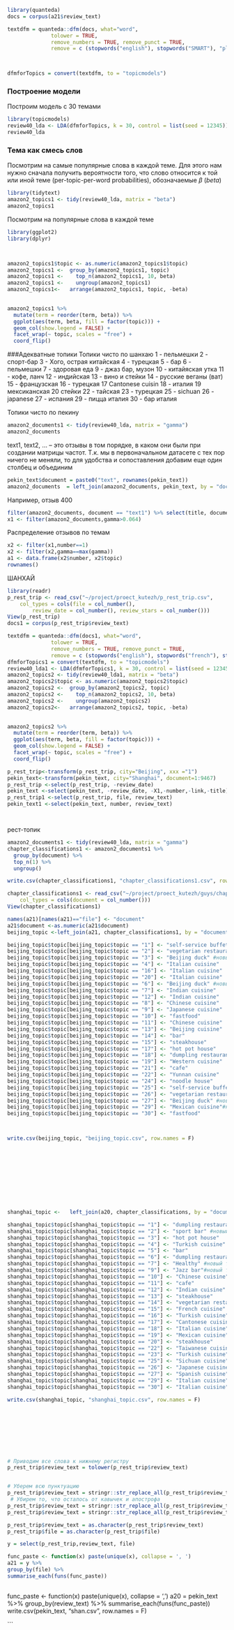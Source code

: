 

```r



library(quanteda)
docs = corpus(a21$review_text)

textdfm = quanteda::dfm(docs, what="word",
              tolower = TRUE, 
              remove_numbers = TRUE, remove_punct = TRUE,
              remove = c (stopwords("english"), stopwords("SMART"), "place", "china", "u", "good", "restaurant", "food", "shanghai", "service", "one", "get", "can", "us", "menu", "two", "well", "made", "great", "time", "will", "go", "just", "nice", "people", "staff", "came", "like", "try", "must", "recommend", "recommended", "day", "price", "also", "fun", "rmb", "always", "trip", "small", "trip", "atmosphere"))



dfmforTopics = convert(textdfm, to = "topicmodels")
```

### Построение модели

Построим модель с 30 темами

```r
library(topicmodels)
review40_lda <- LDA(dfmforTopics, k = 30, control = list(seed = 12345))
review40_lda
```

### Тема как смесь слов

Посмотрим на самые популярные слова в каждой теме. Для этого нам нужно сначала получить вероятности того, что слово относится к той или иной теме (per-topic-per-word probabilities), обозначаемые $\beta$ (*beta*)

```r
library(tidytext)
amazon2_topics1 <- tidy(review40_lda, matrix = "beta")
amazon2_topics1
```

Посмотрим на популярные слова в каждой теме

```r
library(ggplot2)
library(dplyr)



amazon2_topics1$topic <- as.numeric(amazon2_topics1$topic)
amazon2_topics1 <-  group_by(amazon2_topics1, topic)
amazon2_topics1 <-    top_n(amazon2_topics1, 10, beta)
amazon2_topics1 <-    ungroup(amazon2_topics1)
amazon2_topics1<-   arrange(amazon2_topics1, topic, -beta)
 

amazon2_topics1 %>%
  mutate(term = reorder(term, beta)) %>%
  ggplot(aes(term, beta, fill = factor(topic))) +
  geom_col(show.legend = FALSE) +
  facet_wrap(~ topic, scales = "free") +
  coord_flip()
```

###Адекватные топики
Топики чисто по шанхаю
1 - пельмешки
2 - спорт-бар
3 - Хого, острая китайская
4 - турецкая
5 - бар
6 - пельмешки
7 - здоровая еда
9 - джаз бар, музон
10 - китайяская утка
11 - кофе, ланч
12 - индийская
13 - вино и стейки
14 - русские веганы (ват)
15 - французская
16 - турецкая
17 Cantonese cuisin
18 - италия
19 мексиканская
20 стейки
22 - тайская
23 - турецкая
25 - sichuan
26 - japanese
27 - испания
29 - пицца италия
30 - бар италия

Топики чисто по пекину


```r
amazon2_documents1 <- tidy(review40_lda, matrix = "gamma")
amazon2_documents
```

text1, text2, ... -- это отзывы в том порядке, в каком они были при создании матрицы частот. Т.к. мы в первоначальном датасете с тех пор ничего не меняли, то для удобства и сопоставления добавим еще один столбец и объединим

```r
pekin_text$document = paste0("text", rownames(pekin_text))
amazon2_documents  = left_join(amazon2_documents, pekin_text, by = "document")
```

Например, отзыв 400

```r
filter(amazon2_documents, document == "text1") %>% select(title, document, topic, gamma) 
x1 <- filter(amazon2_documents,gamma>0.064)
```

Распределение отзывов по темам

```r
x2 <- filter(x1,number==1)
x2 <- filter(x2,gamma==max(gamma))
a1 <- data.frame(x2$number, x2$topic)
rownames()


```
ШАНХАЙ

```r

library(readr)
p_rest_trip <- read_csv("~/project/proect_kutezh/p_rest_trip.csv", 
    col_types = cols(file = col_number(), 
        review_date = col_number(), review_stars = col_number()))
View(p_rest_trip)
docs1 = corpus(p_rest_trip$review_text)

textdfm = quanteda::dfm(docs1, what="word",
              tolower = TRUE, 
              remove_numbers = TRUE, remove_punct = TRUE,
              remove = c (stopwords("english"), stopwords("french"), stopwords("SMART"), "place", "china", "u", "good", "restaurant", "food", "shanghai", "service", "one", "get", "can", "us", "menu", "two", "well", "made", "great", "time", "will", "go", "just", "nice", "people", "staff", "came", "like", "try", "must", "recommend", "recommended", "day", "price", "also", "fun", "rmb", "always", "trip", "small", "trip", "atmosphere", "en", "pm", "excellent", "best", "beijin"))
dfmforTopics1 = convert(textdfm, to = "topicmodels")
review40_lda1 <- LDA(dfmforTopics1, k = 30, control = list(seed = 12345))
amazon2_topics2 <- tidy(review40_lda1, matrix = "beta")
amazon2_topics2$topic <- as.numeric(amazon2_topics2$topic)
amazon2_topics2 <-  group_by(amazon2_topics2, topic)
amazon2_topics2 <-    top_n(amazon2_topics2, 10, beta)
amazon2_topics2 <-    ungroup(amazon2_topics2)
amazon2_topics2<-   arrange(amazon2_topics2, topic, -beta)
 

amazon2_topics2 %>%
  mutate(term = reorder(term, beta)) %>%
  ggplot(aes(term, beta, fill = factor(topic))) +
  geom_col(show.legend = FALSE) +
  facet_wrap(~ topic, scales = "free") +
  coord_flip()

p_rest_trip<-transform(p_rest_trip, city="Beijing", xxx ="1")
pekin_text<-transform(pekin_text, city="Shanghai", document=1:9467)
p_rest_trip <-select(p_rest_trip, -review_date)
pekin_text <-select(pekin_text, -review_date, -X1,-number,-link,-title)
p_rest_trip1 <-select(p_rest_trip, file, review_text)
pekin_text1 <-select(pekin_text, number, review_text)




```


рест-топик

```r
amazon2_documents1 <- tidy(review40_lda, matrix = "gamma")
chapter_classifications1 <- amazon2_documents1 %>%
  group_by(document) %>%
  top_n(1) %>%
  ungroup()

write.csv(chapter_classifications1, "chapter_classifications1.csv", row.names = F)

chapter_classifications1 <- read_csv("~/project/proect_kutezh/guys/chapter_classifications1.csv", 
    col_types = cols(document = col_number()))
View(chapter_classifications1)

names(a21)[names(a21)=="file"] <- "document"
a21$document <-as.numeric(a21$document)
beijing_topic <-left_join(a21, chapter_classifications1, by = "document")

beijing_topic$topic[beijing_topic$topic == "1"] <- "self-serviсe buffet"
beijing_topic$topic[beijing_topic$topic == "2"] <- "vegetarian restaurant"
beijing_topic$topic[beijing_topic$topic == "3"] <- "Beijing duck" #новый тег
beijing_topic$topic[beijing_topic$topic == "4"] <- "Italian cuisine"
beijing_topic$topic[beijing_topic$topic == "16"] <- "Italian cuisine"
beijing_topic$topic[beijing_topic$topic == "20"] <- "Italian cuisine"
beijing_topic$topic[beijing_topic$topic == "6"] <- "Beijing duck" #новый тег
beijing_topic$topic[beijing_topic$topic == "7"] <- "Indian cuisine"
beijing_topic$topic[beijing_topic$topic == "12"] <- "Indian cuisine"
beijing_topic$topic[beijing_topic$topic == "8"] <- "Chinese cuisine"
beijing_topic$topic[beijing_topic$topic == "9"] <- "Japanese cuisine"
beijing_topic$topic[beijing_topic$topic == "10"] <- "fastfood"
beijing_topic$topic[beijing_topic$topic == "11"] <- "Chinese cuisine"
beijing_topic$topic[beijing_topic$topic == "13"] <- "Beijing cuisine"
beijing_topic$topic[beijing_topic$topic == "14"] <- "bar"
beijing_topic$topic[beijing_topic$topic == "15"] <- "steakhouse"
beijing_topic$topic[beijing_topic$topic == "17"] <- "hot pot house"
beijing_topic$topic[beijing_topic$topic == "18"] <- "dumpling restaurant"
beijing_topic$topic[beijing_topic$topic == "19"] <- "Western cuisine"
beijing_topic$topic[beijing_topic$topic == "21"] <- "cafe"
beijing_topic$topic[beijing_topic$topic == "22"] <- "Yunnan cuisine"
beijing_topic$topic[beijing_topic$topic == "24"] <- "noodle house"
beijing_topic$topic[beijing_topic$topic == "25"] <- "self-serviсe buffet"
beijing_topic$topic[beijing_topic$topic == "26"] <- "vegetarian restaurant"
beijing_topic$topic[beijing_topic$topic == "27"] <- "Beijing duck" #новый тег
beijing_topic$topic[beijing_topic$topic == "29"] <- "Mexican cuisine"#новый тег"
beijing_topic$topic[beijing_topic$topic == "30"] <- "fastfood"



write.csv(beijing_topic, "beijing_topic.csv", row.names = F)











shanghai_topic <-   left_join(a20, chapter_classifications, by = "document")

shanghai_topic$topic[shanghai_topic$topic == "1"] <- "dumpling restaurant"
shanghai_topic$topic[shanghai_topic$topic == "2"] <- "sport bar" #новый тег
shanghai_topic$topic[shanghai_topic$topic == "3"] <- "hot pot house"
shanghai_topic$topic[shanghai_topic$topic == "4"] <- "Turkish cuisine" #новый тег
shanghai_topic$topic[shanghai_topic$topic == "5"] <- "bar"
shanghai_topic$topic[shanghai_topic$topic == "6"] <- "dumpling restaurant"
shanghai_topic$topic[shanghai_topic$topic == "7"] <- "Healthy" #новый тег
shanghai_topic$topic[shanghai_topic$topic == "9"] <- "Jazz bar"#новый тег
shanghai_topic$topic[shanghai_topic$topic == "10"] <- "Chinese cuisine"
shanghai_topic$topic[shanghai_topic$topic == "11"] <- "cafe"
shanghai_topic$topic[shanghai_topic$topic == "12"] <- "Indian cuisine"
shanghai_topic$topic[shanghai_topic$topic == "13"] <- "steakhouse"
shanghai_topic$topic[shanghai_topic$topic == "14"] <- "vegetarian restaurant"
shanghai_topic$topic[shanghai_topic$topic == "15"] <- "French cuisine"
shanghai_topic$topic[shanghai_topic$topic == "16"] <- "Turkish cuisine" #новый тег
shanghai_topic$topic[shanghai_topic$topic == "17"] <- "Cantonese cuisine"
shanghai_topic$topic[shanghai_topic$topic == "18"] <- "Italian cuisine"
shanghai_topic$topic[shanghai_topic$topic == "19"] <- "Mexican cuisine"#новый тег
shanghai_topic$topic[shanghai_topic$topic == "20"] <- "steakhouse"
shanghai_topic$topic[shanghai_topic$topic == "22"] <- "Taiwanese cuisine"
shanghai_topic$topic[shanghai_topic$topic == "23"] <- "Turkish cuisine" #новый тег
shanghai_topic$topic[shanghai_topic$topic == "25"] <- "Sichuan cuisine"
shanghai_topic$topic[shanghai_topic$topic == "26"] <- "Japanese cuisine"
shanghai_topic$topic[shanghai_topic$topic == "27"] <- "Spanish cuisine"
shanghai_topic$topic[shanghai_topic$topic == "29"] <- "Italian cuisine"
shanghai_topic$topic[shanghai_topic$topic == "30"] <- "Italian cuisine"

write.csv(shanghai_topic, "shanghai_topic.csv", row.names = F)









# Приводим все слова к нижнему регистру
p_rest_trip$review_text = tolower(p_rest_trip$review_text)


# Уберем всю пунктуацию
p_rest_trip$review_text = stringr::str_replace_all(p_rest_trip$review_text, "[[:punct:]]", "")
 # Убирем то, что осталось от кавычек и апострофа
p_rest_trip$review_text = stringr::str_replace_all(p_rest_trip$review_text, "\\&quot\\;", " ")
p_rest_trip$review_text = stringr::str_replace_all(p_rest_trip$review_text, "\\&apos\\;", " ") 

p_rest_trip$review_text = as.character(p_rest_trip$review_text)
p_rest_trip$file = as.character(p_rest_trip$file)

y = select(p_rest_trip,review_text, file)

func_paste <- function(x) paste(unique(x), collapse = ', ')
a21 = y %>%
group_by(file) %>%
summarise_each(funs(func_paste))
             


```

func_paste <- function(x) paste(unique(x), collapse = ', ')
a20 = pekin_text %>%
group_by(review_text) %>%
summarise_each(funs(func_paste))
write.csv(pekin_text, "shan.csv", row.names = F)

```
